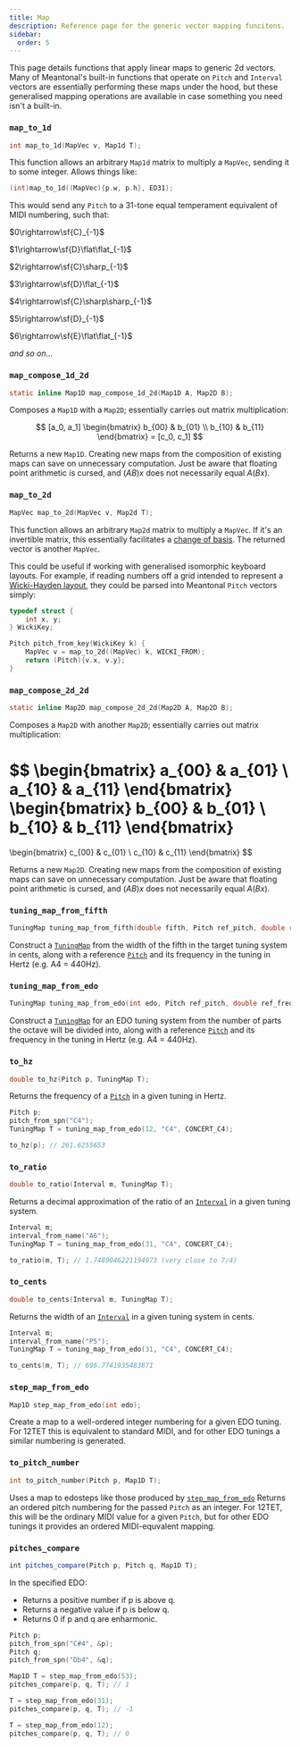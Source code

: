 ```yaml
---
title: Map
description: Reference page for the generic vector mapping funcitons.
sidebar:
  order: 5
---
```


This page details functions that apply linear maps to generic 2d vectors. Many of Meantonal's built-in functions that operate on `Pitch` and `Interval` vectors are essentially performing these maps under the hood, but these generalised mapping operations are available in case something you need isn't a built-in.

### `map_to_1d`

```c
int map_to_1d(MapVec v, Map1d T);
```

This function allows an arbitrary `Map1d` matrix to multiply a `MapVec`, sending it to some integer. Allows things like:

```c
(int)map_to_1d((MapVec){p.w, p.h}, ED31);
```

This would send any `Pitch` to a 31-tone equal temperament equivalent of MIDI numbering, such that:

$0\rightarrow\sf{C}_{-1}$

$1\rightarrow\sf{D}\flat\flat_{-1}$

$2\rightarrow\sf{C}\sharp_{-1}$

$3\rightarrow\sf{D}\flat_{-1}$

$4\rightarrow\sf{C}\sharp\sharp_{-1}$

$5\rightarrow\sf{D}_{-1}$

$6\rightarrow\sf{E}\flat\flat_{-1}$

*and so on...*

### `map_compose_1d_2d`

```c
static inline Map1D map_compose_1d_2d(Map1D A, Map2D B);
```

Composes a `Map1D` with a `Map2D`; essentially carries out matrix multiplication:

$$
[a_0, a_1]
\begin{bmatrix} b_{00} & b_{01} \\ b_{10} & b_{11} \end{bmatrix}
= [c_0, c_1]
$$

Returns a new `Map1D`. Creating new maps from the composition of existing maps can save on unnecessary computation. Just be aware that floating point arithmetic is cursed, and $(AB)x$ does not necessarily equal $A(Bx)$.

### `map_to_2d`

```c
MapVec map_to_2d(MapVec v, Map2d T);
```

This function allows an arbitrary `Map2d` matrix to multiply a `MapVec`. If it's an invertible matrix, this essentially facilitates a [change of basis](https://en.wikipedia.org/wiki/Change_of_basis). The returned vector is another `MapVec`.

This could be useful if working with generalised isomorphic keyboard layouts. For example, if reading numbers off a grid intended to represent a [Wicki-Hayden layout](https://en.wikipedia.org/wiki/Wicki%E2%80%93Hayden_pitch_layout), they could be parsed into Meantonal `Pitch` vectors simply:

```c
typedef struct {
    int x, y;
} WickiKey;

Pitch pitch_from_key(WickiKey k) {
    MapVec v = map_to_2d((MapVec) k, WICKI_FROM);
    return (Pitch){v.x, v.y};
}
```

### `map_compose_2d_2d`

```c
static inline Map2D map_compose_2d_2d(Map2D A, Map2D B);
```

Composes a `Map2D` with another `Map2D`; essentially carries out matrix multiplication:

$$
\begin{bmatrix} a_{00} & a_{01} \\ a_{10} & a_{11} \end{bmatrix}
\begin{bmatrix} b_{00} & b_{01} \\ b_{10} & b_{11} \end{bmatrix}
=
\begin{bmatrix} c_{00} & c_{01} \\ c_{10} & c_{11} \end{bmatrix}
$$

Returns a new `Map2D`. Creating new maps from the composition of existing maps can save on unnecessary computation. Just be aware that floating point arithmetic is cursed, and $(AB)x$ does not necessarily equal $A(Bx)$.

### `tuning_map_from_fifth`

```c
TuningMap tuning_map_from_fifth(double fifth, Pitch ref_pitch, double ref_freq);
```

Construct a [`TuningMap`](/c/types/#tuningmap) from the width of the fifth in the target tuning system in cents, along with a reference [`Pitch`](/c/types/#pitch) and its frequency in the tuning in Hertz (e.g. A4 = 440Hz).

### `tuning_map_from_edo`

```c
TuningMap tuning_map_from_edo(int edo, Pitch ref_pitch, double ref_freq);
```

Construct a [`TuningMap`](/c/types/#tuningmap) for an EDO tuning system from the number of parts the octave will be divided into, along with a reference [`Pitch`](/c/types/#pitch) and its frequency in the tuning in Hertz (e.g. A4 = 440Hz).

### `to_hz`

```c
double to_hz(Pitch p, TuningMap T);
```

Returns the frequency of a [`Pitch`](/c/types/#pitch) in a given tuning in Hertz.

```c
Pitch p;
pitch_from_spn("C4");
TuningMap T = tuning_map_from_edo(12, "C4", CONCERT_C4);

to_hz(p); // 261.6255653
```

### `to_ratio`

```c
double to_ratio(Interval m, TuningMap T);
```

Returns a decimal approximation of the ratio of an [`Interval`](/c/types/#interval) in a given tuning system.

```c
Interval m;
interval_from_name("A6");
TuningMap T = tuning_map_from_edo(31, "C4", CONCERT_C4);

to_ratio(m, T); // 1.7489046221194973 (very close to 7/4)
```

### `to_cents`

```c
double to_cents(Interval m, TuningMap T);
```

Returns the width of an [`Interval`](/c/types/#interval) in a given tuning system in cents.

```c
Interval m;
interval_from_name("P5");
TuningMap T = tuning_map_from_edo(31, "C4", CONCERT_C4);

to_cents(m, T); // 696.7741935483871
```
### `step_map_from_edo`

```c
Map1D step_map_from_edo(int edo);
```

Create a map to a well-ordered integer numbering for a given EDO tuning. For 12TET this is equivalent to standard MIDI, and for other EDO tunings a similar numbering is generated.

### `to_pitch_number`

```c
int to_pitch_number(Pitch p, Map1D T);
```

Uses a map to edosteps like those produced by [`step_map_from_edo`](#step_map_from_edo) Returns an ordered pitch numbering for the passed `Pitch` as an integer. For 12TET, this will be the ordinary MIDI value for a given `Pitch`, but for other EDO tunings it provides an ordered MIDI-equvalent mapping.

### `pitches_compare`

```ts
int pitches_compare(Pitch p, Pitch q, Map1D T);
```

In the specified EDO:
- Returns a positive number if p is above q.
- Returns a negative value if p is below q.
- Returns 0 if p and q are enharmonic.

```c
Pitch p;
pitch_from_spn("C#4", &p);
Pitch q;
pitch_from_spn("Db4", &q);

Map1D T = step_map_from_edo(53);
pitches_compare(p, q, T); // 1

T = step_map_from_edo(31);
pitches_compare(p, q, T); // -1

T = step_map_from_edo(12);
pitches_compare(p, q, T); // 0

```
